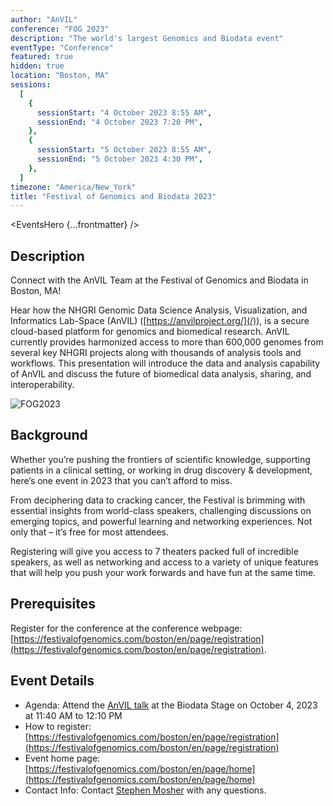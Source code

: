 ```yaml
---
author: "AnVIL"
conference: "FOG 2023"
description: "The world's largest Genomics and Biodata event"
eventType: "Conference"
featured: true
hidden: true
location: "Boston, MA"
sessions:
  [
    {
      sessionStart: "4 October 2023 8:55 AM",
      sessionEnd: "4 October 2023 7:20 PM",
    },
    {
      sessionStart: "5 October 2023 8:55 AM",
      sessionEnd: "5 October 2023 4:30 PM",
    },
  ]
timezone: "America/New_York"
title: "Festival of Genomics and Biodata 2023"
---
```


<EventsHero {...frontmatter} />

## Description

Connect with the AnVIL Team at the Festival of Genomics and Biodata in Boston, MA!

Hear how the NHGRI Genomic Data Science Analysis, Visualization, and Informatics Lab-Space (AnVIL) ([https://anvilproject.org/](/)), is a secure cloud-based platform for genomics and biomedical research. AnVIL currently provides harmonized access to more than 600,000 genomes from several key NHGRI projects along with thousands of analysis tools and workflows. This presentation will introduce the data and analysis capability of AnVIL and discuss the future of biomedical data analysis, sharing, and interoperability.

![FOG2023](/consortia/events/fog23-festival-of-genomics-biodata.png)

## Background

Whether you’re pushing the frontiers of scientific knowledge, supporting patients in a clinical setting, or working in drug discovery & development, here’s one event in 2023 that you can’t afford to miss.

From deciphering data to cracking cancer, the Festival is brimming with essential insights from world-class speakers, challenging discussions on emerging topics, and powerful learning and networking experiences. Not only that – it’s free for most attendees.

Registering will give you access to 7 theaters packed full of incredible speakers, as well as networking and access to a variety of unique features that will help you push your work forwards and have fun at the same time.

## Prerequisites

Register for the conference at the conference webpage: [https://festivalofgenomics.com/boston/en/page/registration](https://festivalofgenomics.com/boston/en/page/registration).

## Event Details

- Agenda: Attend the [AnVIL talk](https://connect.frontlinegenomics.com/widget/event/festival-of-genomics-and-biodata-boston/planning/UGxhbm5pbmdfMTI2NTY2Nw==.) at the Biodata Stage on October 4, 2023 at 11:40 AM to 12:10 PM
- How to register: [https://festivalofgenomics.com/boston/en/page/registration](https://festivalofgenomics.com/boston/en/page/registration)
- Event home page: [https://festivalofgenomics.com/boston/en/page/home](https://festivalofgenomics.com/boston/en/page/home)
- Contact Info: Contact [Stephen Mosher](mailto:stephen.mosher@jhu.edu) with any questions.
